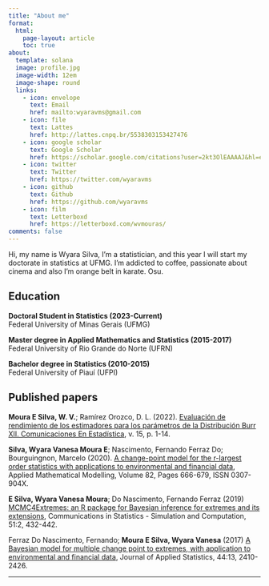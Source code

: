 ---
title: "About me"
format: 
  html:
    page-layout: article
    toc: true
about:
  template: solana
  image: profile.jpg
  image-width: 12em
  image-shape: round
  links:
    - icon: envelope
      text: Email
      href: mailto:wyaravms@gmail.com  
    - icon: file
      text: Lattes
      href: http://lattes.cnpq.br/5538303153427476
    - icon: google scholar
      text: Google Scholar
      href: https://scholar.google.com/citations?user=2kt3OlEAAAAJ&hl=en
    - icon: twitter
      text: Twitter
      href: https://twitter.com/wyaravms
    - icon: github
      text: Github
      href: https://github.com/wyaravms
    - icon: film
      text: Letterboxd
      href: https://letterboxd.com/wvmouras/
comments: false
---


Hi, my name is Wyara Silva, I'm a statistician, and this year I will start my doctorate in statistics at UFMG. I'm addicted to coffee, passionate about cinema and also I'm orange belt in karate. Osu.


## Education

<b> Doctoral Student in Statistics (2023-Current) </b> \
Federal University of Minas Gerais (UFMG)

<b> Master degree in Applied Mathematics and Statistics (2015-2017)</b> \
Federal University of Rio Grande do Norte (UFRN)

<b>Bachelor degree in Statistics (2010-2015)</b> \
Federal University of Piauí (UFPI)

## Published papers

<b>Moura E Silva, W. V.</b>; Ramírez Orozco, D. L. (2022). [Evaluación de rendimiento de los estimadores para los parámetros de la Distribución Burr XII. Comunicaciones En Estadística](https://dialnet.unirioja.es/servlet/articulo?codigo=8710099), v. 15, p. 1-14.

<b>Silva, Wyara Vanesa Moura E</b>; Nascimento, Fernando Ferraz Do; Bourguingnon, Marcelo (2020).
[A change-point model for the r-largest order statistics with applications to environmental and financial data](https://doi.org/10.1016/j.apm.2020.01.064), Applied Mathematical Modelling, Volume 82, Pages 666-679, ISSN 0307-904X.

<b>E Silva, Wyara Vanesa Moura</b>; Do Nascimento, Fernando Ferraz (2019) [MCMC4Extremes: an R package for Bayesian inference for extremes and its extensions](https://doi.org/10.1080/03610918.2019.1653914), Communications in Statistics - Simulation and Computation, 51:2, 432-442.

Ferraz Do Nascimento, Fernando; <b>Moura E Silva, Wyara Vanesa</b> (2017) [A Bayesian model for multiple change point to extremes, with application to environmental and financial data](https://doi.org/10.1080/02664763.2016.1254733), Journal of Applied Statistics, 44:13, 2410-2426.

------------------------------------------------------------------------
